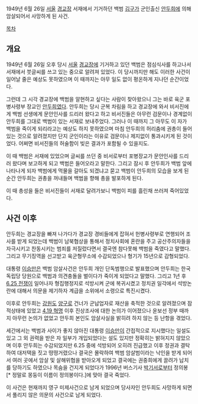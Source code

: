 1949년 6월 26일 [[서울]] [[경교장]] 서재에서 기거하던 백범 [[김구]]가 군인출신 [[안두희]]에 의해 암살되어서 사망하게 된 사건. 

[[목차]]
== 개요 == 
1949년 6월 26일 오후 당시 [[서울]] [[경교장]]에 기거하고 있던 백범은 점심식사를 하고나서 서재에서 붓글씨를 쓰고 있는 중으로 알려져 있었다. 이 당시까지만 해도 이러한 사건이 일어날 줄은 예상도 못하였으며 이 때까지는 아무 일도 없이 평온하게 지나던 순간이었다. 

그런데 그 시각 경교장에 백범을 알현하고 싶다는 사람이 찾아왔으니 그는 바로 육군 포병사령부 장교인 [[안두희]]였다. 안두희는 당시 군복 차림을 하고 경교장에 와서 비서진에게 백범 선생에게 문안인사를 드리러 왔다고 하고 비서진들은 아무런 검문이나 경계없이 안두희를 그대로 백범이 있는 서재로 보내주었다. 그러나 이 때까지 그 아무도 이 자가 백범을 죽이게 되리라고는 예상도 하지 못하였으며 마침 안두희의 허리춤에 권총이 들어있는 것으로 알려졌지만 단지 군인이라는 이유로 검문이나 제지없이 통과시키게 된 것이었다. 어쩌면 비서진들의 허술함이 빚은 결과가 포함될 수 있을지도. 

이 때 백범은 서재에 있었으며 글씨를 쓰던 중 비서로부터 포병장교가 문안인사를 드리러 왔다며 보고하게 되고 백범은 들어오라고 말한다. 그리고 잠시 후 안두희가 백범 앞에 나타나게 되자 백범에게 먹물을 갈아도 되겠냐고 묻고 백범이 안두희의 모습을 보게 된 순간 안두희는 권총을 꺼내들며 백범을 향해 총을 발포하게 된다. 

이 때 총성을 들은 비서진들이 서재로 달려가보니 백범이 피를 흘린채 쓰러져 죽어있었다. 

== 사건 이후 == 
안두희는 경교장을 빠져 나가다가 경교장 경비들에게 잡혀서 헌병사령부로 연행되어 조사를 받게 되었는데 백범이 남북협상을 통해서 정치사회에 혼란을 주고 공산주의자들을 자극시키고 찬동시키는 범죄를 저질렀다면서 결국엔 참다못해 백범을 죽였다고 말했다. 그리고 무기징역을 선고받고 육군형무소에 수감되었으나 형기가 15년으로 감형되었다. 

대통령 [[이승만]]은 백범 암살사건은 안두희 개인 단독범행으로 발표했으며 안두희는 한국독립당 당원으로 백범과 의견충돌을 벌이다가 죽이게 되었다고 말했다. 그리고 1년 후 [[6.25 전쟁]]이 일어나자 형집행정지로 석방시켜 군에 복귀시켰고 정치권 일각에서 석방논란에 대해서 의문을 제기하자 계급을 소위에서 소령으로 특진시켰다. 

이후로 안두희는 [[강원도]] [[양구]]로 건너가 군납업자로 재산을 축적한 것으로 알려졌으며 잠적상태에 있었고 [[4.19 혁명]] 이후 진상조사에 대한 논의가 이어졌으나 윤보선 정부 때까지 아무런 논의가 없었고 안두희 본인도 암살사실을 밝히려 하지 않는 등 난항을 겪었다. 

세간에서는 백범과 사이가 좋지 않아진 대통령 [[이승만]]이 간접적으로 지시했다는 일설도 있고 그 외 권력을 받은 자 일부가 개입되었다는 설도 있지만 정확히는 밝혀지지 않았으며 이후 안두희는 수감되었지만 6.25 중에 석방되어 오히려 진급했고 이후 정권과 결탁하여 대저택을 짓고 떵떵거렸으나 결국은 몰락하여 백범 암살범이라는 낙인을 받게 되어서 여러 곳에서 암살 및 살해위협을 받아오게 되었고 결국에는 권중희에게 끌려가 납치를 당하기도 하였으나 목숨을 건지게 되었다가 1996년 버스기사 [[박기서]]로부터 정의봉[* 정말로 몽둥이 이름이 정의봉이다.]에 맞아 결국 죽었다. 

이 사건은 현재까지 영구 미제사건으로 남게 되었으며 당사자인 안두희도 사망하게 되면서 풀리지 않은 의문의 사건으로 남게 되었다. 
